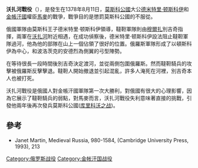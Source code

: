 '''沃扎河戰役'''（{{lang-ru|Битва на реке Воже}}），是發生在1378年8月11日，[[莫斯科公國|莫斯科公國]]大公[[德米特里·顿斯科伊|德米特里·顿斯科伊]]和[[金帳汗國|金帳汗國]]權臣[[馬麥|馬麥]]的戰爭，戰爭目的是懲罰莫斯科公國的不服從。

俄國軍隊由莫斯科王子德米特里·顿斯科伊領導，韃靼軍隊則由[[穆爾扎|穆爾扎]]別吉奇指揮，兩軍在[[沃扎河|沃扎河]]附近相遇，在成功偵察後，德米特里·顿斯科伊設法阻止韃靼軍隊過河，他為他的部隊在山上一個佔領了很好的位置。俄羅斯軍隊形成了以頓斯科伊為中心，和波洛茨克的安德烈為側翼的弓型陣勢。

在等待很長一段時間後別吉奇決定渡河，並從兩側包圍俄羅斯。然而韃靼騎兵的攻擊被俄羅斯反擊擊退。韃靼人開始撤退並引起混亂，許多人淹死在河裡，別吉奇本人也被打死。

沃扎河戰役是俄國人對金帳汗國軍隊第一次大勝利，對俄國有很大的心理影響，因為它展示了韃靼騎兵的弱點，對馬麥而言，沃扎河戰役失利意味著直接的挑戰，引發他兩年後再次發兵莫斯科公國([[库里科沃之战|库里科沃之战]])。

==參考==
*Janet Martin, Medieval Russia, 980-1584, (Cambridge University Press, 1993), 213

[[Category:俄罗斯战役|Category:俄罗斯战役]]
[[Category:金帐汗国战役|Category:金帐汗国战役]]